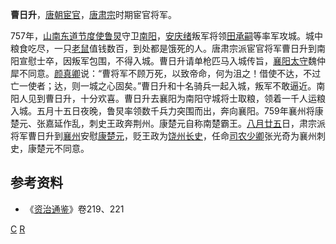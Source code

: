 '''曹日升'''，[[唐朝|唐朝]][[宦官|宦官]]，[[唐肃宗|唐肃宗]]时期宦官将军。

757年，[[山南东道节度使|山南东道节度使]][[鲁炅|鲁炅]]守卫[[南阳|南阳]]，[[安庆绪|安庆绪]]叛军将领[[田承嗣|田承嗣]]等率军攻城。城中粮食吃尽，一只[[老鼠|老鼠]]值钱数百，到处都是饿死的人。唐肃宗派宦官将军曹日升到南阳宣慰士卒，因叛军包围，不得入城。曹日升请单枪匹马入城传旨，[[襄阳|襄阳]][[太守|太守]]魏仲犀不同意。[[颜真卿|颜真卿]]说：“曹将军不顾万死，以致帝命，何为沮之！借使不达，不过亡一使者；达，则一城之心固矣。”曹日升和十名骑兵一起入城，叛军不敢逼近。南阳人见到曹日升，十分欢喜。曹日升去襄阳为南阳守城将士取粮，领着一千人运粮入城。五月十五日夜晚，鲁炅率领数千兵力突围而出，奔向襄阳。759年襄州将康楚元、张嘉延作乱，刺史王政奔荆州。康楚元自称南楚霸王。[[八月廿五|八月廿五]]日，肃宗派将军曹日升到[[襄州|襄州]]安慰[[康楚元|康楚元]]，贬王政为[[饶州|饶州]][[长史|长史]]，任命[[司农少卿|司农少卿]]张光奇为襄州刺史，康楚元不同意。
==参考资料==
* 《[[资治通鉴|资治通鉴]]》卷219、221
[[分类:唐朝宦官|C]]
[[分类:曹姓|R]]